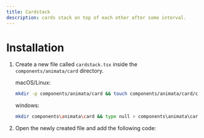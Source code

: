 ```yaml
---
title: Cardstack
description: cards stack on top of each other after some interval.
---
```


<ComponentPreview name="card-cardstack--docs" />

# Installation

1. Create a new file called `cardstack.tsx` inside the `components/animata/card` directory.

   macOS/Linux:
   ```bash
   mkdir -p components/animata/card && touch components/animata/card/cardstack.tsx
   ```

   windows:
   ```bash
   mkdir components\animata\card && type null > components\animata\card\cardstack.tsx
   ```

2. Open the newly created file and add the following code:

```jsx file=<rootDir>/animata/card/cardstack.tsx

```
